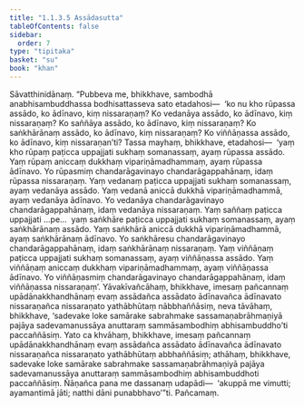 ```yaml
---
title: "1.1.3.5 Assādasutta"
tableOfContents: false
sidebar:
  order: 7
type: "tipitaka"
basket: "su"
book: "khan"
---
```



<DynamicBreadcrumb />

<Division number="26" book="khan" bookNo="13" page="23">

<Paragraph number="135" book="khan">
Sāvatthinidānaṃ. “Pubbeva me, bhikkhave, sambodhā anabhisambuddhassa bodhisattasseva sato etadahosi—  ‘ko nu kho rūpassa assādo, ko ādīnavo, kiṃ nissaraṇaṃ? Ko vedanāya assādo, ko ādīnavo, kiṃ nissaraṇaṃ? Ko saññāya assādo, ko ādīnavo, kiṃ nissaraṇaṃ? Ko saṅkhārānaṃ assādo, ko ādīnavo, kiṃ nissaraṇaṃ? Ko viññāṇassa assādo, ko ādīnavo, kiṃ nissaraṇan’ti? Tassa mayhaṃ, bhikkhave, etadahosi—  ‘yaṃ kho rūpaṃ paṭicca uppajjati sukhaṃ somanassaṃ, ayaṃ rūpassa assādo. Yaṃ rūpaṃ aniccaṃ dukkhaṃ vipariṇāmadhammaṃ, ayaṃ rūpassa ādīnavo. Yo rūpasmiṃ chandarāgavinayo chandarāgappahānaṃ, idaṃ rūpassa nissaraṇaṃ. Yaṃ vedanaṃ paṭicca uppajjati sukhaṃ somanassaṃ, ayaṃ vedanāya assādo. Yaṃ vedanā aniccā dukkhā vipariṇāmadhammā, ayaṃ vedanāya ādīnavo. Yo vedanāya chandarāgavinayo chandarāgappahānaṃ, idaṃ vedanāya nissaraṇaṃ. Yaṃ saññaṃ paṭicca uppajjati …pe…  yaṃ saṅkhāre paṭicca uppajjati sukhaṃ somanassaṃ, ayaṃ saṅkhārānaṃ assādo. Yaṃ saṅkhārā aniccā dukkhā vipariṇāmadhammā, ayaṃ saṅkhārānaṃ ādīnavo. Yo saṅkhāresu chandarāgavinayo chandarāgappahānaṃ, idaṃ saṅkhārānaṃ nissaraṇaṃ. Yaṃ viññāṇaṃ paṭicca uppajjati sukhaṃ somanassaṃ, ayaṃ viññāṇassa assādo. Yaṃ viññāṇaṃ aniccaṃ dukkhaṃ vipariṇāmadhammaṃ, ayaṃ viññāṇassa ādīnavo. Yo viññāṇasmiṃ chandarāgavinayo chandarāgappahānaṃ, idaṃ viññāṇassa nissaraṇaṃ’.
</Paragraph>

<Paragraph number="136" book="khan">
Yāvakīvañcāhaṃ, bhikkhave, imesaṃ pañcannaṃ upādānakkhandhānaṃ evaṃ assādañca assādato ādīnavañca ādīnavato nissaraṇañca nissaraṇato yathābhūtaṃ nābbhaññāsiṃ, neva tāvāhaṃ, bhikkhave, ‘sadevake loke samārake sabrahmake sassamaṇabrāhmaṇiyā pajāya sadevamanussāya anuttaraṃ sammāsambodhiṃ abhisambuddho’ti paccaññāsiṃ. Yato ca khvāhaṃ, bhikkhave, imesaṃ pañcannaṃ upādānakkhandhānaṃ evaṃ assādañca assādato ādīnavañca ādīnavato nissaraṇañca nissaraṇato yathābhūtaṃ abbhaññāsiṃ; athāhaṃ, bhikkhave, sadevake loke samārake sabrahmake sassamaṇabrāhmaṇiyā pajāya sadevamanussāya anuttaraṃ sammāsambodhiṃ abhisambuddhoti paccaññāsiṃ. Ñāṇañca pana me dassanaṃ udapādi—  ‘akuppā me vimutti; ayamantimā jāti; natthi dāni punabbhavo’”ti.

</Paragraph>
</Division>

<Paragraph number="137" type="center" book="khan">
Pañcamaṃ.
</Paragraph>